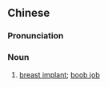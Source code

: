 ==Chinese==
{{zh-forms}}

===Pronunciation===
{{zh-pron
|m=lóngxiōng
|c=lung4 hung1
|cat=n
}}

===Noun===
{{zh-noun}}

# [[breast implant]]; [[boob job]]